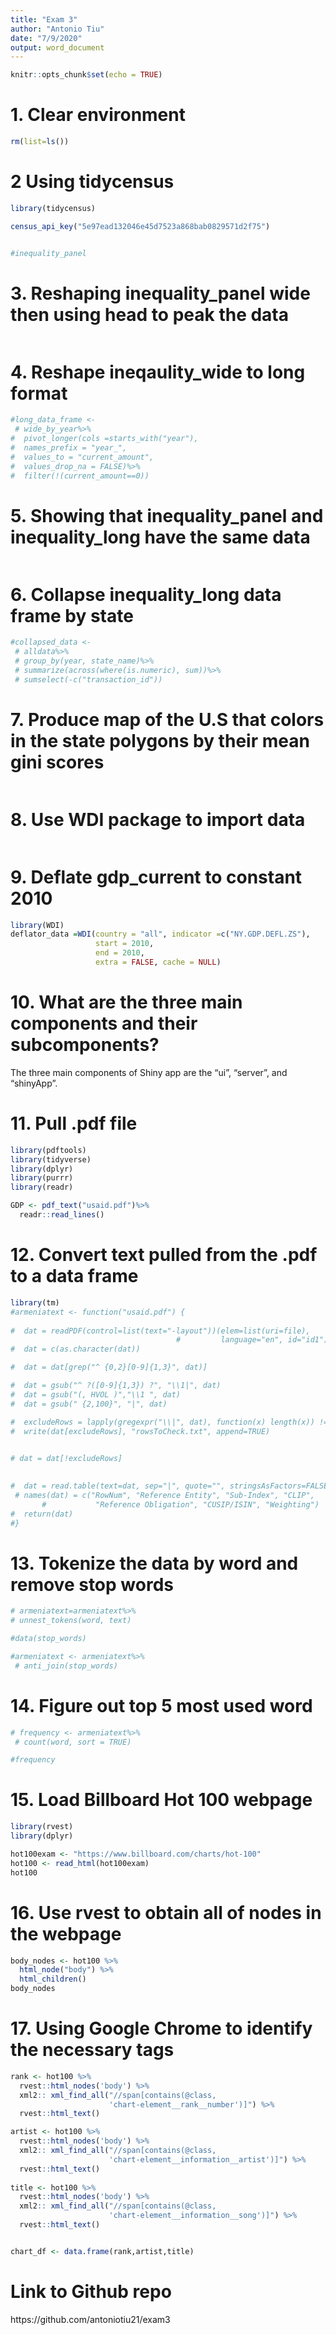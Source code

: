 ```yaml
---
title: "Exam 3"
author: "Antonio Tiu"
date: "7/9/2020"
output: word_document
---
```


```r
knitr::opts_chunk$set(echo = TRUE)
```

# 1. Clear environment
```r
rm(list=ls())
```

# 2 Using tidycensus
```r
library(tidycensus)

census_api_key("5e97ead132046e45d7523a868bab0829571d2f75")


#inequality_panel

```


# 3. Reshaping inequality_panel wide then using head to peak the data
```r
```


# 4. Reshape ineqaulity_wide to long format
```r
#long_data_frame <-
 # wide_by_year%>%
#  pivot_longer(cols =starts_with("year"),
#  names_prefix = "year_",
#  values_to = "current_amount",
#  values_drop_na = FALSE)%>%
#  filter(!(current_amount==0))
```


# 5. Showing that inequality_panel and inequality_long have the same data
```r

```


# 6. Collapse inequality_long data frame by state
```r
#collapsed_data <-
 # alldata%>%
 # group_by(year, state_name)%>%
 # summarize(across(where(is.numeric), sum))%>%
 # sumselect(-c("transaction_id"))
```


# 7. Produce map of the U.S that colors in the state polygons by their mean gini scores
```r

```


# 8. Use WDI package to import data 
```r

```


# 9. Deflate gdp_current to constant 2010 
```r
library(WDI)
deflator_data =WDI(country = "all", indicator =c("NY.GDP.DEFL.ZS"),
                   start = 2010,
                   end = 2010,
                   extra = FALSE, cache = NULL)
```


# 10. What are the three main components and their subcomponents?
The three main components of Shiny app are the "ui", "server", and "shinyApp". 

# 11. Pull .pdf file
```r
library(pdftools)
library(tidyverse)
library(dplyr)
library(purrr)
library(readr)

GDP <- pdf_text("usaid.pdf")%>%
  readr::read_lines()
```


# 12. Convert text pulled from the .pdf to a data frame
```r
library(tm)
#armeniatext <- function("usaid.pdf") {
 
#  dat = readPDF(control=list(text="-layout"))(elem=list(uri=file), 
                                     #         language="en", id="id1") 
#  dat = c(as.character(dat))

#  dat = dat[grep("^ {0,2}[0-9]{1,3}", dat)]

#  dat = gsub("^ ?([0-9]{1,3}) ?", "\\1|", dat)
#  dat = gsub("(, HVOL )","\\1 ", dat)
#  dat = gsub(" {2,100}", "|", dat)

#  excludeRows = lapply(gregexpr("\\|", dat), function(x) length(x)) != 6
#  write(dat[excludeRows], "rowsToCheck.txt", append=TRUE)

  
# dat = dat[!excludeRows]

 
#  dat = read.table(text=dat, sep="|", quote="", stringsAsFactors=FALSE)
 # names(dat) = c("RowNum", "Reference Entity", "Sub-Index", "CLIP", 
       #           "Reference Obligation", "CUSIP/ISIN", "Weighting")
#  return(dat)
#}

```


# 13. Tokenize the data by word and remove stop words
```r

# armeniatext=armeniatext%>%
# unnest_tokens(word, text)

#data(stop_words)

#armeniatext <- armeniatext%>%
 # anti_join(stop_words)

```

# 14. Figure out top 5 most used word 
```r
# frequency <- armeniatext%>%
 # count(word, sort = TRUE)

#frequency
```


# 15. Load Billboard Hot 100 webpage
```r
library(rvest)
library(dplyr)

hot100exam <- "https://www.billboard.com/charts/hot-100"
hot100 <- read_html(hot100exam)
hot100

```


# 16. Use rvest to obtain all of nodes in the webpage
```r
body_nodes <- hot100 %>%
  html_node("body") %>%
  html_children()
body_nodes
```



# 17. Using Google Chrome to identify the necessary tags 
```r

rank <- hot100 %>% 
  rvest::html_nodes('body') %>%
  xml2:: xml_find_all("//span[contains(@class, 
                      'chart-element__rank__number')]") %>%
  rvest::html_text()

artist <- hot100 %>% 
  rvest::html_nodes('body') %>%
  xml2:: xml_find_all("//span[contains(@class, 
                      'chart-element__information__artist')]") %>%
  rvest::html_text()
  
title <- hot100 %>% 
  rvest::html_nodes('body') %>%
  xml2:: xml_find_all("//span[contains(@class, 
                      'chart-element__information__song')]") %>%
  rvest::html_text()


chart_df <- data.frame(rank,artist,title)
```

# Link to Github repo
https://github.com/antoniotiu21/exam3


